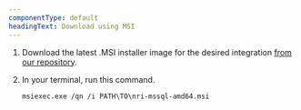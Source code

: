 ```yaml
---
componentType: default
headingText: Download using MSI
---
```


1. Download the latest .MSI installer image for the desired integration [from our repository](https://download.newrelic.com/infrastructure_agent/windows/integrations/).

2. In your terminal, run this command.

   ```shell
   msiexec.exe /qn /i PATH\TO\nri-mssql-amd64.msi
   ```
